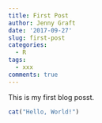 ```yaml
---
title: First Post
author: Jenny Graft
date: '2017-09-27'
slug: first-post
categories:
  - R
tags:
  - xxx
comments: true
---
```


This is my first blog posst.

```r
cat("Hello, World!")
```
